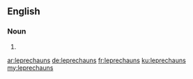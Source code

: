 ==English==

===Noun===
{{head|en|noun plural form}}

# {{plural of|leprechaun|lang=en}}

[[ar:leprechauns]]
[[de:leprechauns]]
[[fr:leprechauns]]
[[ku:leprechauns]]
[[my:leprechauns]]